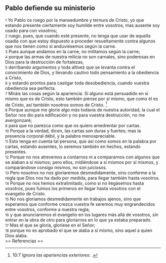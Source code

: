 == Pablo defiende su ministerio ==

{{anchor|1}} <small>1</small> Yo Pablo os ruego por la mansedumbre y ternura de Cristo, yo que estando presente ciertamente soy humilde entre vosotros, mas ausente soy osado para con vosotros;<br>
{{anchor|2}} <small>2</small> ruego, pues, que cuando esté presente, no tenga que usar de aquella osadía con que estoy dispuesto a proceder resueltamente contra algunos que nos tienen como si anduviésemos según la carne.<br>
{{anchor|3}} <small>3</small> Pues aunque andamos en la carne, no militamos según la carne;<br>
{{anchor|4}} <small>4</small> porque las armas de nuestra milicia no son carnales, sino poderosas en Dios para la destrucción de fortalezas,<br>
{{anchor|5}} <small>5</small> derribando argumentos y toda altivez que se levanta contra el conocimiento de Dios, y llevando cautivo todo pensamiento a la obediencia a Cristo,<br>
{{anchor|6}} <small>6</small> y estando prontos para castigar toda desobediencia, cuando vuestra obediencia sea perfecta.<br>
{{anchor|7}} <small>7</small> Miráis las cosas según la apariencia. Si alguno está persuadido en sí mismo que es de Cristo, esto también piense por sí mismo, que como él es de Cristo, así también nosotros somos de Cristo. <ref>10:7 ''Ignora las apariencias exteriores'': {{lib|LU|174|0|2}}.</ref><br>
{{anchor|8}} <small>8</small> Porque aunque me gloríe algo más todavía de nuestra autoridad, la cual el Señor nos dio para edificación y no para vuestra destrucción, no me avergonzaré;<br>
{{anchor|9}} <small>9</small> para que no parezca como que os quiero amedrentar por cartas.<br>
{{anchor|10}} <small>10</small> Porque a la verdad, dicen, las cartas son duras y fuertes; mas la presencia corporal débil, y la palabra menospreciable.<br>
{{anchor|11}} <small>11</small> Esto tenga en cuenta tal persona, que así como somos en la palabra por cartas, estando ausentes, lo seremos también en hechos, estando presentes.<br>
{{anchor|12}} <small>12</small> Porque no nos atrevemos a contarnos ni a compararnos con algunos que se alaban a sí mismos; pero ellos, midiéndose a sí mismos por sí mismos, y comparándose consigo mismos, no son juiciosos.<br>
{{anchor|13}} <small>13</small> Pero nosotros no nos gloriaremos desmedidamente, sino conforme a la regla que Dios nos ha dado por medida, para llegar también hasta vosotros.<br>
{{anchor|14}} <small>14</small> Porque no nos hemos extralimitado, como si no llegásemos hasta vosotros, pues fuimos los primeros en llegar hasta vosotros con el evangelio de Cristo.<br>
{{anchor|15}} <small>15</small> No nos gloriamos desmedidamente en trabajos ajenos, sino que esperamos que conforme crezca vuestra fe seremos muy engrandecidos entre vosotros, conforme a nuestra regla;<br>
{{anchor|16}} <small>16</small> y que anunciaremos el evangelio en los lugares más allá de vosotros, sin entrar en la obra de otro para gloriarnos en lo que ya estaba preparado.<br>
{{anchor|17}} <small>17</small> Mas el que se gloría, gloríese en el Señor;<br>
{{anchor|18}} <small>18</small> porque no es aprobado el que se alaba a sí mismo, sino aquel a quien Dios alaba.<br>
== Referencias ==

<references />
